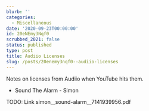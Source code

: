 ```yaml
---
blurb: ''
categories:
  - Miscellaneous
date: '2020-09-23T00:00:00'
id: 20eNEmy3Nqf0
scrubbed_2021: false
status: published
type: post
title: Audiio Licenses
slug: /posts/20enemy3nqf0--audiio-licenses
---
```


Notes on licenses from Audiio when YouTube hits them.

- Sound The Alarm - Simon

TODO: Link simon__sound-alarm__7141939956.pdf

